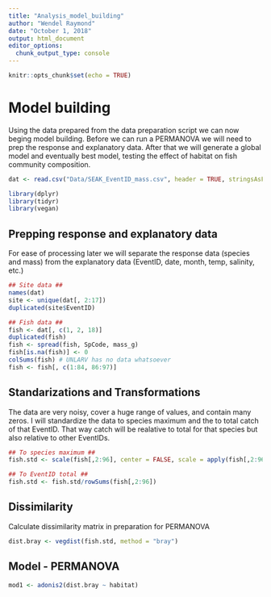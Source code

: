```yaml
---
title: "Analysis_model_building"
author: "Wendel Raymond"
date: "October 1, 2018"
output: html_document
editor_options: 
  chunk_output_type: console
---
```


```r
knitr::opts_chunk$set(echo = TRUE)
```

# Model building
Using the data prepared from the data preparation script we can now beging model building. Before we can run a PERMANOVA we will need to prep the response and explanatory data. After that we will generate a global model and eventually best model, testing the effect of habitat on fish community composition.

```r
dat <- read.csv("Data/SEAK_EventID_mass.csv", header = TRUE, stringsAsFactors = TRUE)
```

```r
library(dplyr)
library(tidyr)
library(vegan)
```

## Prepping response and explanatory data
For ease of processing later we will separate the response data (species and mass) from the explanatory data (EventID, date, month, temp, salinity, etc.)

```r
## Site data ##
names(dat)
site <- unique(dat[, 2:17])
duplicated(site$EventID)

## Fish data ##
fish <- dat[, c(1, 2, 18)]
duplicated(fish)
fish <- spread(fish, SpCode, mass_g)
fish[is.na(fish)] <- 0
colSums(fish) # UNLARV has no data whatsoever
fish <- fish[, c(1:84, 86:97)]
```

## Standarizations and Transformations
The data are very noisy, cover a huge range of values, and contain many zeros. I will standardize the data to species maximum and the to total catch of that EventID. That way catch will be realative to total for that species but also relative to other EventIDs.

```r
## To species maximum ##
fish.std <- scale(fish[,2:96], center = FALSE, scale = apply(fish[,2:96], 2, max))

## To EventID total ##
fish.std <- fish.std/rowSums(fish[,2:96])
```

## Dissimilarity
Calculate dissimilarity matrix in preparation for PERMANOVA
```r
dist.bray <- vegdist(fish.std, method = "bray")
```

## Model - PERMANOVA
```r
mod1 <- adonis2(dist.bray ~ habitat)
```

